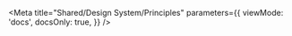 


<Meta
  title="Shared/Design System/Principles"
  parameters={{
    viewMode: 'docs',
    docsOnly: true,
  }}
/>

<Title>Principles</Title>

<Description markdown={Development} />
